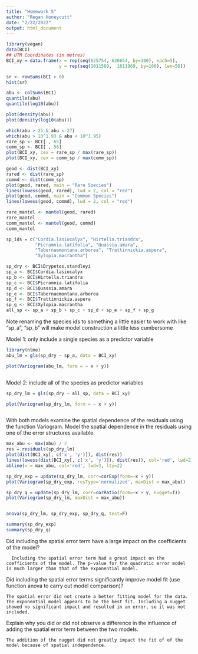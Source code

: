 ---
title: "Homework 5"
author: "Regan Honeycutt"
date: "2/22/2022"
output: html_document
---

```{R}
library(vegan)
data(BCI)
## UTM Coordinates (in metres)
BCI_xy = data.frame(x = rep(seq(625754, 626654, by=100), each=5), 
                    y = rep(seq(1011569,  1011969, by=100), len=50))
```


```{R}
sr <- rowSums(BCI > 0)
hist(sr)

abu <- colSums(BCI)
quantile(abu)
quantile(log10(abu))

plot(density(abu))
plot(density(log10(abu)))

which(abu > 25 & abu < 27)
which(abu > 10^1.93 & abu < 10^1.95)
rare_sp <- BCI[ , 65]
comm_sp <- BCI[ , 58]
plot(BCI_xy, cex = rare_sp / max(rare_sp))
plot(BCI_xy, cex = comm_sp / max(comm_sp))

geod <- dist(BCI_xy)
rared <- dist(rare_sp)
commd <- dist(comm_sp)
plot(geod, rared, main = "Rare Species")
lines(lowess(geod, rared), lwd = 2, col = "red")
plot(geod, commd, main = "Common Species")
lines(lowess(geod, commd), lwd = 2, col = "red")

rare_mantel <- mantel(geod, rared)
rare_mantel
comm_mantel <- mantel(geod, commd)
comm_mantel
```



``` {R}
sp_ids = c("Cordia.lasiocalyx", "Hirtella.triandra",
           "Picramnia.latifolia", "Quassia.amara",
           "Tabernaemontana.arborea", "Trattinnickia.aspera", 
           "Xylopia.macrantha")

sp_dry <- BCI$Drypetes.standleyi
sp_a <- BCI$Cordia.lasiocalyx
sp_b <- BCI$Hirtella.triandra
sp_c <- BCI$Picramnia.latifolia
sp_d <- BCI$Quassia.amara
sp_e <- BCI$Tabernaemontana.arborea
sp_f <- BCI$Trattinnickia.aspera
sp_g <- BCI$Xylopia.macrantha
all_sp <- sp_a + sp_b + sp_c + sp_d + sp_e + sp_f + sp_g

```
Note renaming the species ids to something a little easier to work with like “sp_a”, “sp_b” will make model construction a little less cumbersome

Model 1: only include a single species as a predictor variable

``` {R}

library(nlme)
abu_lm = gls(sp_dry ~ sp_a, data = BCI_xy)

plot(Variogram(abu_lm, form = ~ x + y))



```


Model 2: include all of the species as predictor variables

```{R}
sp_dry_lm = gls(sp_dry ~ all_sp, data = BCI_xy)

plot(Variogram(sp_dry_lm, form = ~ x + y))



```

With both models examine the spatial dependence of the residuals using the function Variogram. Model the spatial dependence in the residuals using one of the error structures available.

``` {R}
max_abu <- max(abu) / 2
res = residuals(sp_dry_lm)
plot(dist(BCI_xy[, c('x', 'y')]), dist(res))
lines(lowess(dist(BCI_xy[, c('x', 'y')]), dist(res)), col='red', lwd=2)
abline(v = max_abu, col='red', lwd=3, lty=2)

sp_dry_exp = update(sp_dry_lm, corr=corExp(form=~x + y))
plot(Variogram(sp_dry_exp, resType='normalized', maxDist = max_abu))

sp_dry_q = update(sp_dry_lm, corr=corRatio(form=~x + y, nugget=T))
plot(Variogram(sp_dry_lm, maxDist = max_abu))


anova(sp_dry_lm, sp_dry_exp, sp_dry_q, test=F)

summary(sp_dry_exp)
summary(sp_dry_q)

```

Did including the spatial error term have a large impact on the coefficients of the model?

      Including the spatial error term had a great impact on the coefficients of the model. The p-value for the quadratic error model is much larger than that of the exponential model.
    


Did including the spatial error terms significantly improve model fit (use function anova to carry out model comparison)?

    The spatial error did not create a better fitting model for the data. The exponential model appears to be the best fit. Including a nugget showed no significant impact and resulted in an error, so it was not included.

Explain why you did or did not observe a difference in the influence of adding the spatial error term between the two models.

    The addition of the nugget did not greatly impact the fit of of the model because of spatial independence. 